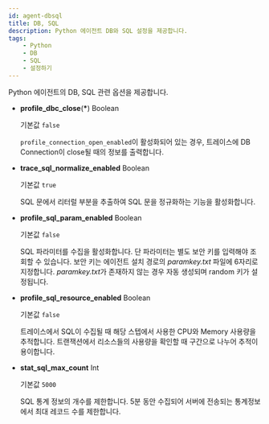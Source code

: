 ```yaml
---
id: agent-dbsql
title: DB, SQL
description: Python 에이전트 DB와 SQL 설정을 제공합니다.
tags:
    - Python
    - DB
    - SQL
    - 설정하기
---
```


Python 에이전트의 DB, SQL 관련 옵션을 제공합니다.

* **profile_dbc_close**(**\***) <span class='type'>Boolean</span>

  기본값 `false`

  `profile_connection_open_enabled`이 활성화되어 있는 경우, 트레이스에 DB Connection이 close될 때의 정보를 출력합니다.

* **trace_sql_normalize_enabled** <span class='type'>Boolean</span>

  기본값 `true`

  SQL 문에서 리터럴 부분을 추출하여 SQL 문을 정규화하는 기능을 활성화합니다.

* **profile_sql_param_enabled** <span class='type'>Boolean</span>

  기본값 `false`

  SQL 파라미터를 수집을 활성화합니다. 단 파라미터는 별도 보안 키를 입력해야 조회할 수 있습니다. 보안 키는 에이전트 설치 경로의 *paramkey.txt* 파일에 6자리로 지정합니다. *paramkey.txt*가 존재하지 않는 경우 자동 생성되며 random 키가 설정됩니다.

* **profile_sql_resource_enabled** <span class='type'>Boolean</span>

  기본값 `false`

  트레이스에서 SQL이 수집될 때 해당 스텝에서 사용한 CPU와 Memory 사용량을 추적합니다. 트랜잭션에서 리소스들의 사용량을 확인할 때 구간으로 나누어 추적이 용이합니다.

* **stat_sql_max_count** <span class='type'>Int</span>

  기본값 `5000`

  SQL 통계 정보의 개수를 제한합니다. 5분 동안 수집되어 서버에 전송되는 통계정보에서 최대 레코드 수를 제한합니다.
